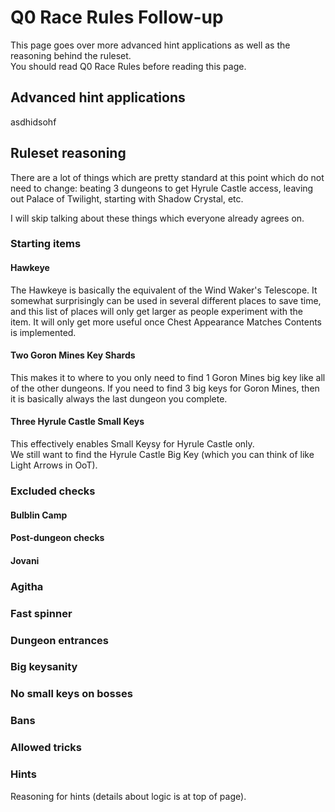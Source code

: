 # Q0 Race Rules Follow-up


This page goes over more advanced hint applications as well as the reasoning behind the ruleset.<br/>
You should read <Link to="/docs/rando/q0-race-rules">Q0 Race Rules</Link> before reading this page.

## Advanced hint applications

asdhidsohf

## Ruleset reasoning

There are a lot of things which are pretty standard at this point which do not need to change:
beating 3 dungeons to get Hyrule Castle access, leaving out Palace of Twilight, starting with Shadow Crystal, etc.

I will skip talking about these things which everyone already agrees on.

### Starting items

#### Hawkeye

The Hawkeye is basically the equivalent of the Wind Waker's Telescope.
It somewhat surprisingly can be used in several different places to save time, and this list of places will only get larger as people experiment with the item.
It will only get more useful once Chest Appearance Matches Contents is implemented.

#### Two Goron Mines Key Shards

This makes it to where to you only need to find 1 Goron Mines big key like all of the other dungeons.
If you need to find 3 big keys for Goron Mines, then it is basically always the last dungeon you complete.

#### Three Hyrule Castle Small Keys

This effectively enables Small Keysy for Hyrule Castle only.<br/>
We still want to find the Hyrule Castle Big Key (which you can think of like Light Arrows in OoT).

### Excluded checks

#### Bulblin Camp

#### Post-dungeon checks

#### Jovani

### Agitha

### Fast spinner

### Dungeon entrances

### Big keysanity

### No small keys on bosses

### Bans

### Allowed tricks

### Hints

Reasoning for hints (details about logic is at top of page).
